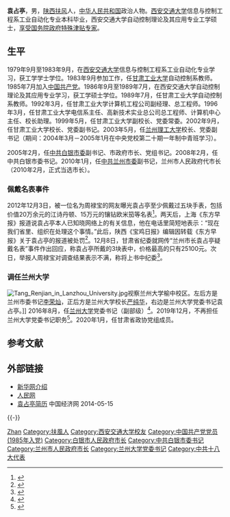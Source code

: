 {{Infobox_officeholder
| name = 袁占亭
| image name = 
| width = 145
| now = [[兰州大学|兰州大学]]党委书记
| period = 2016年8月-2019年12月
| Sex = 男
| different name =
| party ={{Cpc|20px}}
| Native place = [[陕西省|陕西省]][[扶风|扶风]]
| date of birth = 1961年9月
| place of birth = {{PRC}}[[陕西省|陕西省]][[扶风|扶风]]
| date of death = 
| place of death = 
| spouse = 
| relatives = 
| educate = 
*[[西安交通大学|西安交通大学]]信息与控制工程系工学学士
*西安交通大学自动控制理论及其应用专业工学硕士
| past = 
*[[甘肃工业大学|甘肃工业大学]]校长
*[[兰州理工大学|兰州理工大学]]校长
*[[白银市|白银市]]市委副书记
*白银市委书记
*白银市人大常委会主任
*[[兰州市|兰州市]]人民政府代理市长
*[[兰州市|兰州市]]人民政府市长
*兰州大学党委书记
| work =
}}

'''袁占亭'''{{BD|1961年|9月|||catIdx=Y袁}}，男，[[陕西|陕西]][[扶风|扶风]]人，[[中华人民共和国|中华人民共和国]]政治人物。[[西安交通大学|西安交通大学]]信息与控制工程系工业自动化专业本科毕业，西安交通大学自动控制理论及其应用专业工学硕士，[[享受国务院政府特殊津贴专家|享受国务院政府特殊津贴专家]]。

== 生平 ==
1979年9月至1983年9月，在[[西安交通大学|西安交通大学]]信息与控制工程系工业自动化专业学习，获工学学士学位。1983年9月参加工作，任[[甘肃工业大学|甘肃工业大学]]自动控制系教师。1985年7月加入[[中国共产党|中国共产党]]。1986年9月至1989年7月，在西安交通大学自动控制理论及其应用专业学习，获工学硕士学位。1989年7月，任甘肃工业大学自动控制系教师。1992年3月，任甘肃工业大学计算机工程公司副经理、总工程师。1996年3月，任甘肃工业大学电信系主任、高新技术实业总公司总工程师、计算机中心主任、校长助理。1999年5月，任甘肃工业大学副校长、党委常委。2002年9月，任甘肃工业大学校长、党委副书记。2003年5月，任[[兰州理工大学|兰州理工大学]]校长、党委副书记（期间：2004年3月－2005年1月在中央党校第二十期一年制中青班学习）。

2005年2月，任[[中共白银市委|中共白银市委]]副书记、市政府市长、党组书记。2008年2月，任中共白银市委书记。2010年1月，任[[中共兰州市委|中共兰州市委]]副书记，兰州市人民政府代市长（2010年2月，正式当选市长）。

=== 佩戴名表事件 ===
2012年12月3日，被一位名为周禄宝的网友曝光袁占亭至少佩戴过五块手表，包括价值20万余元的江诗丹顿、15万元的镶钻欧米笳等名表<ref>{{cite news|title=兰州市长被曝戴价值20余万名表 称省里正在处理|url=http://news.163.com/12/1205/07/8HUO4QQ70001124J.html#p=8HUSLSL900AN0001|accessdate=2012-12-05|newspaper=网易|deadurl=yes|archiveurl=https://web.archive.org/web/20121208033340/http://news.163.com/12/1205/07/8HUO4QQ70001124J.html#p=8HUSLSL900AN0001|archivedate=2012-12-08|df=}}</ref>。两天后，上海《东方早报》报道说袁占亭本人已知晓网络上的有关信息，他在电话里简短地表示：“现在我们省里、组织在处理这个事情。”此后，陕西《宝鸡日报》编辑因转载《东方早报》关于袁占亭的报道被处罚<ref>{{cite web|url=http://cn.rfi.fr/%E4%B8%AD%E5%9B%BD/20121220-%E9%99%95%E8%A5%BF%E3%80%8A%E5%AE%9D%E9%B8%A1%E6%97%A5%E6%8A%A5%E3%80%8B%E5%9B%A0%E8%BD%AC%E8%BD%BD%E5%85%B0%E5%B7%9E%E5%B8%82%E9%95%BF%E8%A2%81%E5%8D%A0%E4%BA%AD%E5%90%8D%E8%A1%A8%E9%97%A8%E6%8A%A5%E9%81%93%E8%A2%AB%E5%A4%84%E7%BD%9A|title=陕西《宝鸡日报》因转载兰州市长袁占亭名表门报道被处罚|publisher=法广|accessdate=2012-12-20}}</ref>。12月8日，甘肃省纪委就网传“兰州市长袁占亭疑戴名表”事件作出回应，称袁占亭所戴的3块表中，价格最高的只有25100元。次日，举报人周禄宝对调查结果表示不满，称将上书中纪委<ref>{{cite web|url=http://news.sina.com.cn/c/2012-12-10/025925769366.shtml|title=兰州市长名表举报人不满调查结果将上书中纪委|publisher=新浪网|accessdate=2012-12-10|archive-date=2017-08-11|archive-url=https://web.archive.org/web/20170811011320/http://news.sina.com.cn/c/2012-12-10/025925769366.shtml|dead-url=no}}</ref>。

=== 调任兰州大学 ===
[[File:Tang_Renjian_in_Lanzhou_University.jpg|thumb]]视察兰州大学榆中校区。左后方是兰州市委书记[[李荣灿|李荣灿]]，正后方是兰州大学校长[[严纯华|严纯华]]，右边是兰州大学党委书记袁占亭。]]
2016年8月，任[[兰州大学|兰州大学]]党委书记（副部级）<ref>{{cite web|accessdate=2016-08-26|url=http://www.thepaper.cn/newsDetail_forward_1519893|title=兰州市原市长袁占亭任兰州大学党委书记|publisher=澎湃新闻|archive-date=2016-09-22|archive-url=https://web.archive.org/web/20160922151726/http://www.thepaper.cn/newsDetail_forward_1519893|dead-url=no}}</ref>。2019年12月，不再担任兰州大学党委书记职务<ref>{{cite web |title=马小洁任兰州大学党委书记 |url=http://www.moe.gov.cn/jyb_xwfb/gzdt_gzdt/moe_1485/201912/t20191227_413697.html |website=中华人民共和国教育部 |accessdate=2019-12-27 |date=2019-12-27 |archive-date=2020-01-23 |archive-url=https://web.archive.org/web/20200123183623/http://www.moe.gov.cn/jyb_xwfb/gzdt_gzdt/moe_1485/201912/t20191227_413697.html |dead-url=no }}</ref>。2020年1月，任甘肃省政协党组成员。

== 参考文献 ==
{{Reflist}}

== 外部链接 ==
* [https://web.archive.org/web/20100121143807/http://news.xinhuanet.com/local/2010-01/18/content_12830320.htm 新华网介绍]
* [http://leaders.people.com.cn/GB/58318/58458/98160/98174/6165679.html 人民网] {{Wayback|url=http://leaders.people.com.cn/GB/58318/58458/98160/98174/6165679.html |date=20160304084041 }}
* [http://district.ce.cn/zt/rwk/sf/gs/rs/201205/31/t20120531_23370870.shtml 袁占亭简历] {{Wayback|url=http://district.ce.cn/zt/rwk/sf/gs/rs/201205/31/t20120531_23370870.shtml |date=20160304205256 }} 中国经济网 2014-05-15
{{-}}
{{start box}}
{{s-ppo|cpc}}
{{s-before|[[王寒松|王寒松]]}}
{{s-title|中国共产党[[兰州大学|兰州大学]]委员会书记|2016年8月－2019年12月}}
{{s-after|[[马小洁|马小洁]]}}
{{s-before|[[张景辉_(1954年)|张景辉]]}}
{{s-title|[[中国共产党白银市委员会|中国共产党白银市委员会]]书记|2008年2月－2010年2月}}
{{s-after|[[肖庆平|肖庆平]]}}
{{s-gov|prc}}
{{s-before|[[张津梁|张津梁]]}}
{{s-title|[[兰州市人民政府|兰州市人民政府]]市长|2010年2月－2016年8月}}
{{s-after|[[栾克军|栾克军]]}}
{{s-before|[[周多明|周多明]]}}
{{s-title|[[白银市人民政府|白银市人民政府]]市长|2005年2月－2008年4月}}
{{s-after|[[吴仰东|吴仰东]]}}
{{s-edu}}
{{s-new}}
{{s-title|[[兰州理工大学|兰州理工大学]]校长|2003年5月－2005年2月}}
{{s-after|[[李慧|李 慧]]}}
{{s-before|[[王智平|王智平]]}}
{{s-title|[[甘肃工业大学|甘肃工业大学]]校长|2002年9月－2003年5月}}
{{s-after|更名为兰州理工大学}}
{{end box}}

{{甘肃省领导人}}

{{Authority control}}
{{DEFAULTSORT:Yuán Zhàntíng}}
[[Category:袁姓|Zhan]]
[[Category:扶風人|Category:扶風人]]
[[Category:西安交通大学校友|Category:西安交通大学校友]]
[[Category:中国共产党党员_(1985年入党)|Category:中国共产党党员 (1985年入党)]]
[[Category:白银市人民政府市长|Category:白银市人民政府市长]]
[[Category:中共白银市委书记|Category:中共白银市委书记]]
[[Category:兰州市人民政府市长|Category:兰州市人民政府市长]]
[[Category:兰州大学党委书记|Category:兰州大学党委书记]]
[[Category:中共十八大代表|Category:中共十八大代表]]